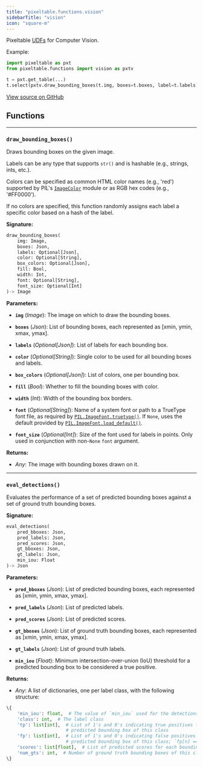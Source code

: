 ```yaml
---
title: "pixeltable.functions.vision"
sidebarTitle: "vision"
icon: "square-m"
---
```


Pixeltable [UDFs](https://pixeltable.readme.io/docs/user-defined-functions-udfs) for Computer Vision.

Example:

``` python
import pixeltable as pxt
from pixeltable.functions import vision as pxtv

t = pxt.get_table(...)
t.select(pxtv.draw_bounding_boxes(t.img, boxes=t.boxes, label=t.labels)).collect()
```


<a href="https://github.com/pixeltable/pixeltable/blob/main/pixeltable/functions/vision.py#L0" target="_blank">View source on GitHub</a>

## Functions


---

### `draw_bounding_boxes()`

Draws bounding boxes on the given image.


Labels can be any type that supports `str()` and is hashable (e.g., strings, ints, etc.).

Colors can be specified as common HTML color names (e.g., 'red') supported by PIL's [`ImageColor`](https://pillow.readthedocs.io/en/stable/reference/ImageColor.html#imagecolor-module) module or as RGB hex codes (e.g., '#FF0000').

If no colors are specified, this function randomly assigns each label a specific color based on a hash of the label.


**Signature:**

```python
draw_bounding_boxes(
    img: Image,
    boxes: Json,
    labels: Optional[Json],
    color: Optional[String],
    box_colors: Optional[Json],
    fill: Bool,
    width: Int,
    font: Optional[String],
    font_size: Optional[Int]
)-> Image
```

**Parameters:**

- **`img`** (*Image*): The image on which to draw the bounding boxes.

- **`boxes`** (*Json*): List of bounding boxes, each represented as \[xmin, ymin, xmax, ymax\].

- **`labels`** (*Optional[Json]*): List of labels for each bounding box.

- **`color`** (*Optional[String]*): Single color to be used for all bounding boxes and labels.

- **`box_colors`** (*Optional[Json]*): List of colors, one per bounding box.

- **`fill`** (*Bool*): Whether to fill the bounding boxes with color.

- **`width`** (*Int*): Width of the bounding box borders.

- **`font`** (*Optional[String]*): Name of a system font or path to a TrueType font file, as required by [`PIL.ImageFont.truetype()`](https://pillow.readthedocs.io/en/stable/reference/ImageFont.html#PIL.ImageFont.truetype). If `None`, uses the default provided by [`PIL.ImageFont.load_default()`](https://pillow.readthedocs.io/en/stable/reference/ImageFont.html#PIL.ImageFont.load_default).

- **`font_size`** (*Optional[Int]*): Size of the font used for labels in points. Only used in conjunction with non-`None` `font` argument.


**Returns:**

- *Any*: The image with bounding boxes drawn on it.



---

### `eval_detections()`

Evaluates the performance of a set of predicted bounding boxes against a set of ground truth bounding boxes.


**Signature:**

```python
eval_detections(
    pred_bboxes: Json,
    pred_labels: Json,
    pred_scores: Json,
    gt_bboxes: Json,
    gt_labels: Json,
    min_iou: Float
)-> Json
```

**Parameters:**

- **`pred_bboxes`** (*Json*): List of predicted bounding boxes, each represented as \[xmin, ymin, xmax, ymax\].

- **`pred_labels`** (*Json*): List of predicted labels.

- **`pred_scores`** (*Json*): List of predicted scores.

- **`gt_bboxes`** (*Json*): List of ground truth bounding boxes, each represented as \[xmin, ymin, xmax, ymax\].

- **`gt_labels`** (*Json*): List of ground truth labels.

- **`min_iou`** (*Float*): Minimum intersection-over-union (IoU) threshold for a predicted bounding box to be considered a true positive.


**Returns:**

- *Any*: A list of dictionaries, one per label class, with the following structure:

``` python
\{
    'min_iou': float,  # The value of `min_iou` used for the detections
    'class': int,  # The label class
    'tp': list[int],  # List of 1's and 0's indicating true positives for each
                      # predicted bounding box of this class
    'fp': list[int],  # List of 1's and 0's indicating false positives for each
                      # predicted bounding box of this class; `fp[n] == 1 - tp[n]`
    'scores': list[float],  # List of predicted scores for each bounding box of this class
    'num_gts': int,  # Number of ground truth bounding boxes of this class
\}
```


